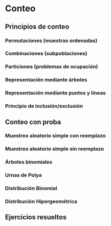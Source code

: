 # Conteo

## Principios de conteo 

### Permutaciones (muestras ordenadas)

### Combinaciones (subpoblaciones)

### Particiones (problemas de ocupación)

### Representación mediante árboles

### Representación mediante puntos y líneas

### Principio de inclusión/exclusión

## Conteo con proba

### Muestreo aleatorio simple con reemplazo

### Muestreo aleatorio simple sin reemplazo

### Árboles binomiales

### Urnas de Polya

### Distribución Binomial

### Distribución Hipergeométrica

## Ejercicios resueltos